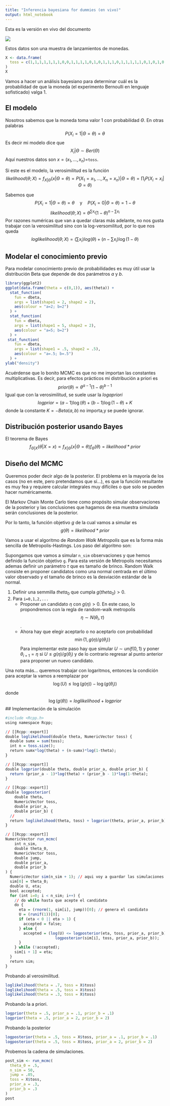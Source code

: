 ---
title: "Inferencia bayesiana for dummies (en vivo)"
output: html_notebook
---

Esta es la versión en vivo del documento

![](./images/cointoss.png)

Estos datos son una muestra de lanzamientos de monedas.

```{r}
X <- data.frame(
  toss = c(1,1,1,1,1,1,1,0,0,1,1,1,1,0,1,0,1,1,1,0,1,1,1,1,1,0,1,0,1,0,1,0,1,1,0,1,0,1,0,1,0,1,1,1,0,1,1,1,0,1)
)
X
```

Vamos a hacer un análisis bayesiano para determinar cuál es la probabilidad de que la moneda (el experimento Bernoulli en lenguaje sofisticado) valga 1.

## El modelo

Nosotros sabemos que la moneda toma valor 1 con probabilidad $\Theta$. En otras palabras
$$
P(X_i = 1 | \Theta = \theta) = \theta
$$
Es decir mi modelo dice que 
$$
X_i | \Theta \sim Ber(\Theta)
$$
Aquí nuestros datos son $x=(x_1, ..., x_n)=$`toss`.

Si este es el modelo, la verosimilitud es la función
$$
likelihood(\theta; X) = f_{X|\Theta}(x|\Theta = \theta) = P(X_1=x_1, ..., X_n = x_n) | \Theta = \theta) = \prod_i P(X_i=x_i|\Theta=\theta)
$$

Sabemos que 
$$
P(X_i=1|\Theta=\theta) = \theta \quad \text{y} \quad P(X_i=0|\Theta=\theta) = 1-\theta
$$
$$
likelihood(\theta; X) = \theta^{\sum x_i}(1-\theta)^{n-\sum x_i}
$$
Por razones numéricas que van a quedar claras más adelante, no nos gusta trabajar con la verosimilitud sino con la log-versomilitud, por lo que nos queda
$$ loglikelihood(\theta;X) = (\sum x_i)log(\theta) + (n - \sum x_i)\log(1-\theta) $$

## Modelar el conocimiento previo

Para modelar conocimiento previo de probabilidades es muy útil usar la distribución Beta que depende de dos parámetros $a$ y $b$.
 
```{r}
library(ggplot2)
ggplot(data.frame(theta = c(0,1)), aes(theta)) + 
  stat_function(
    fun = dbeta, 
    args = list(shape1 = 2, shape2 = 2), 
    aes(colour = "a=2; b=2")
  ) +
  stat_function(
    fun = dbeta, 
    args = list(shape1 = 5, shape2 = 2), 
    aes(colour = "a=5; b=2")
  ) +
 stat_function(
    fun = dbeta, 
    args = list(shape1 = .5, shape2 = .5), 
    aes(colour = "a=.5; b=.5")
  ) +
ylab("density")

```

Acuérdense que lo bonito MCMC es que no me importan las constantes multiplicativas. Es decir, para efectos prácticos mi distribución a priori es
$$
prior(\theta) \propto \theta^{a-1}(1-\theta)^{b-1}
$$
Igual que con la verosimilitud, se suele usar la *logapriori* 
$$
logprior= (a-1)\log(\theta) + (b-1)\log(1-\theta) + K
$$
donde la constante $K=-Beta(a,b)$ no importa,y se puede ignorar.

## Distribución posterior usando Bayes
El teorema de Bayes
$$
f_{\Theta|X}(\theta|X=x) \propto f_
{X|\Theta}(x|\Theta=\theta)f_\Theta(\theta) =
likelihood*prior
$$

## Diseño del MCMC

Queremos poder decir algo de la posterior. El problema en la mayoría de los casos (no en este, pero pretendamos que sí...), es que la función resultante es muy fea y requiere calcular integrales muy difíciles o que solo se pueden hacer numéricamente.

El Markov Chain Monte Carlo tiene como propósito simular observaciones de la posterior y las conclusiones que hagamos de esa muestra simulada serán conclusiones de la posterior.

Por lo tanto, la función objetivo $g$ de la cual vamos a simular es
$$
g(\theta) = likelihood*prior
$$

Vamos a usar el algoritmo de *Random Walk Metropolis* que es la forma más sencilla de Metropolis-Hastings. Los paso del algoritmo son:

Supongamos que vamos a simular `n_sim` observaciones y que hemos definido la función objetivo `g`. Para esta versión de Metropolis necesitamos ademas definir un parámetro $\tau$ que es tamaño de brinco. Random Walk consiste en proponer candidatos como una normal centrada en el último valor observado y el tamaño de brinco es la desviación estándar de la normal.

  1. Definir una semmilla $theta_0$ que cumpla $g(theta_0)>0$.
  2. Para `i=0,1,2,...`
      + Proponer un candidato $\eta$ con $g(\eta)>0$. En este caso, lo propondremos con la regla de random-walk metropolis 
      $$\eta \sim N(\theta_i, \tau)$$.
      + Ahora hay que elegir aceptarlo o no aceptarlo con probabilidad 
      $$ \min\{1, g(\eta) / g(\theta_i) \} $$
      Para implementar este paso hay que simular $U\sim unif(0,1)$ y poner $\theta_{i+1} = \eta$ si $U\leq g(\eta)/g(\theta_i)$ y de lo contrario regresar al punto anterior para proponer un nuevo candidato.
    
Una nota más... queremos trabajar con logaritmos, entonces la condición para aceptar la vamos a reemplazar por
$$
\log(U) \leq \log(g(\eta)) - \log(g(\theta_i)) 
$$
donde
$$
\log(g(\theta)) = loglikelihood + logprior
$$
## Implementación de la simulación
```{r, engine = 'Rcpp'}
#include <Rcpp.h>
using namespace Rcpp;

// [[Rcpp::export]]
double loglikelihood(double theta, NumericVector toss) {
  double sumx = sum(toss);
  int n = toss.size();
  return sumx*log(theta) + (n-sumx)*log(1-theta);
}

// [[Rcpp::export]]
double logprior(double theta, double prior_a, double prior_b) {
  return (prior_a - 1)*log(theta) + (prior_b - 1)*log(1-theta);
}

// [[Rcpp::export]]
double logposterior(
    double theta, 
    NumericVector toss, 
    double prior_a, 
    double prior_b) {
  //
  return loglikelihood(theta, toss) + logprior(theta, prior_a, prior_b);
}

// [[Rcpp::export]]
NumericVector run_mcmc(
    int n_sim,
    double theta_0,
    NumericVector toss,
    double jump,
    double prior_a,
    double prior_b
) {
  NumericVector sim(n_sim + 1); // aqui voy a guardar las simulaciones
  sim[0] = theta_0;
  double U, eta;
  bool accepted;
  for (int i=0; i < n_sim; i++) {
    // do while hasta que acepte el candidato
    do {
      eta = (rnorm(1, sim[i], jump))[0]; // genera el candidato
      U = (runif(1))[0];
      if (eta < 0 || eta > 1) {
        accepted = false;
      } else {
        accepted = (log(U) <= logposterior(eta, toss, prior_a, prior_b) -
                      logposterior(sim[i], toss, prior_a, prior_b));
      }
    } while (!accepted);
    sim[i + 1] = eta;
  }
  return sim;
}

```
Probando al verosimilitud.
```{r}
loglikelihood(theta = .7, toss = X$toss)
loglikelihood(theta = .5, toss = X$toss)
loglikelihood(theta = .3, toss = X$toss)
```
Probando la a priori.
```{r}
logprior(theta = .5, prior_a = .1, prior_b = .1)
logprior(theta = .5, prior_a = 2, prior_b = 2)
```
Probando la posterior
```{r}
logposterior(theta = .5, toss = X$toss, prior_a = .1, prior_b = .1)
logposterior(theta = .5, toss = X$toss, prior_a = 2, prior_b = 2)
```

Probemos la cadena de simulaciones.

```{r}
post_sim <- run_mcmc(
  theta_0 = .5,
  n_sim = 50,
  jump = .05,
  toss = X$toss,
  prior_a = .3,
  prior_b = .3
)
post
```






